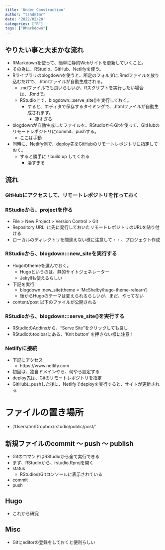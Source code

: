 ```yaml
---
title: 'Under Construction'
author: "tshdmtmr"
date: '2022/02/20'
categories: ["R"]
tags: ["RMarkdown"]
---
```



## やりたい事と大まかな流れ
- RMarkdownを使って、簡単に静的Webサイトを更新していくこと。
- その為に、RStudio、GitHub、Netlifyを使う。
- Rライブラリのblogdownを使うと、所定のフォルダに.Rmdファイルを放り込むだけで、.htmlファイルが自動生成される。
	- .mdファイルでも良いらしいが、Rスクリプトを実行したい場合は、.Rmdで。
	- RStudio上で、blogdown:::serve_site()を実行しておく。
		- すると、エディタで保存するタイミングで、.htmlファイルが自動生成されます。
			- 凄すぎる
- blogdownが自動生成したファイルを、RStudioからGitを使って、GitHubのリモートレポジトリにcommit、pushする。
	- ここは手動
- 同時に、Netlify側で、deploy先をGitHubのリモートレポジトリに指定しておく。
	- すると勝手に！build up してくれる
		- 凄すぎる

## 流れ
### GitHubにアクセスして、リモートレポジトリを作っておく

### RStudioから、projectを作る
- File > New Project > Version Control > Git
- Repository URL: に先に発行しておいたリモートレポジトリのURLを貼り付ける
- ローカルのディレクトリを間違えない様に注意して・・、プロジェクト作成

### RStudioから、blogdown:::new_siteを実行する
- Hugoのthemeを選んでおく。
	- Hugoというのは、静的サイトジェネレーター
	- Jekyllも使えるらしい
- 下記を実行
	- blogdown::new_site(theme = 'McShelby/hugo-theme-relearn')
	- 後からHugoのテーマは変えられるらしいが、まだ、やってない
- content/post 以下のファイルが公開される

### RStudioから、blogdown:::serve_site()を実行する
- RStudioのAddinsから、“Serve Site”をクリックしても良し
- RStudioのtoolbarにある、'Knit button' を押さない様に注意！

### Netlifyに接続
- 下記にアクセス
	- https://www.netlify.com
- 初回は、独自ドメインやら、何やら設定する
- deploy先は、Gitのリモートレポジトリを指定
- GitHubにpushした後に、Netlifyでdeployを実行すると、サイトが更新される

# ファイルの置き場所
- '/Users/tm/Dropbox/rstudio/public/post/'

## 新規ファイルのcommit 〜 push 〜 publish
-  GitのコマンドはRStudioから全て実行できる
- まず、RStudioから、rstudio.Rprojを開く 
- status
	- RStudioのGitコンソールに表示されている
- commit
- push


## Hugo
- これから研究

## Misc
- Gitにeditorの登録をしておくと便利らしい

